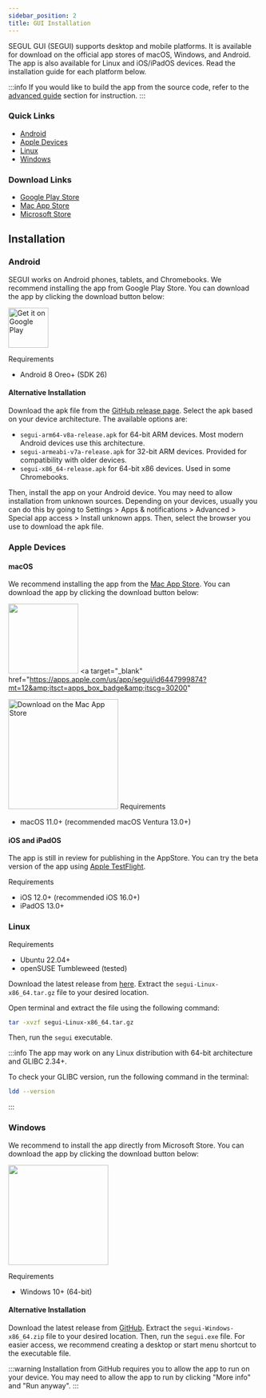 ```yaml
---
sidebar_position: 2
title: GUI Installation
---
```


SEGUL GUI (SEGUI) supports desktop and mobile platforms. It is available for download on the official app stores of macOS, Windows, and Android. The app is also available for Linux and iOS/iPadOS devices. Read the installation guide for each platform below.

:::info
If you would like to build the app from the source code, refer to the [advanced guide](../advance-guides/build-gui) section for instruction.
:::

### Quick Links

- [Android](#android)
- [Apple Devices](#apple-devices)
- [Linux](#linux)
- [Windows](#windows)

### Download Links

- [Google Play Store](https://play.google.com/store/apps/details?id=com.hhandika.segui&pcampaignid=pcampaignidMKT-Other-global-all-co-prtnr-py-PartBadge-Mar2515-1)
- [Mac App Store](https://apps.apple.com/us/app/segui/id6447999874?mt=12&itsct=apps_box_badge&itscg=30200)
- [Microsoft Store](https://apps.microsoft.com/detail/SEGUI/9NP1BQ6FW9PW?mode=direct)

## Installation

### Android

SEGUI works on Android phones, tablets, and Chromebooks. We recommend installing the app from Google Play Store. You can download the app by clicking the download button below:

<a href="https://play.google.com/store/apps/details?id=com.hhandika.segui&pcampaignid=pcampaignidMKT-Other-global-all-co-prtnr-py-PartBadge-Mar2515-1">
  <img
    alt="Get it on Google Play"
    src="https://play.google.com/intl/en_us/badges/static/images/badges/en_badge_web_generic.png"
    height="80"
  />
</a>

Requirements

- Android 8 Oreo+ (SDK 26)

#### Alternative Installation

Download the apk file from the [GitHub release page](https://github.com/hhandika/segui/releases). Select the apk based on your device architecture. The available options are:

- `segui-arm64-v8a-release.apk` for 64-bit ARM devices. Most modern Android devices use this architecture.
- `segui-armeabi-v7a-release.apk` for 32-bit ARM devices. Provided for compatibility with older devices.
- `segui-x86_64-release.apk` for 64-bit x86 devices. Used in some Chromebooks.

Then, install the app on your Android device. You may need to allow installation from unknown sources. Depending on your devices, usually you can do this by going to Settings > Apps & notifications > Advanced > Special app access > Install unknown apps. Then, select the browser you use to download the apk file.

### Apple Devices

#### macOS

We recommend installing the app from the [Mac App Store](https://apps.apple.com/us/app/segui/id6447999874?ign-itscg=30200&ign-itsct=apps_box_badge). You can download the app by clicking the download button below:

<img
  src="https://tools-qr-production.s3.amazonaws.com/output/apple-toolbox/fa86fccd2076c98231750ad7f8755a16/d8686a5163ad967d5b029b7faf7ad928.png"
  width="140"
/>
<a
  target="_blank"
  href="https://apps.apple.com/us/app/segui/id6447999874?mt=12&amp;itsct=apps_box_badge&amp;itscg=30200"
>
  <img
    class="margin--md"
    src="https://tools.applemediaservices.com/api/badges/download-on-the-mac-app-store/black/en-us?size=250x83&amp;releaseDate=1716076800"
    alt="Download on the Mac App Store"
    width="220"
  />
</a>
Requirements

- macOS 11.0+ (recommended macOS Ventura 13.0+)

#### iOS and iPadOS

The app is still in review for publishing in the AppStore. You can try the beta version of the app using [Apple TestFlight](https://testflight.apple.com/join/LSJD5D0i).

Requirements

- iOS 12.0+ (recommended iOS 16.0+)
- iPadOS 13.0+

### Linux

Requirements

- Ubuntu 22.04+
- openSUSE Tumbleweed (tested)

Download the latest release from [here](https://github.com/hhandika/segui/releases). Extract the `segui-Linux-x86_64.tar.gz` file to your desired location.

Open terminal and extract the file using the following command:

```bash
tar -xvzf segui-Linux-x86_64.tar.gz
```

Then, run the `segui` executable.

:::info
The app may work on any Linux distribution with 64-bit architecture and GLIBC 2.34+.

To check your GLIBC version, run the following command in the terminal:

```bash
ldd --version
```

:::

### Windows

We recommend to install the app directly from Microsoft Store. You can download the app by clicking the download button below:

<a href="https://apps.microsoft.com/detail/SEGUI/9NP1BQ6FW9PW?mode=direct">
  <img src="https://get.microsoft.com/images/en-us%20dark.svg" width="200" />
</a>

Requirements

- Windows 10+ (64-bit)

#### Alternative Installation

Download the latest release from [GitHub](https://github.com/hhandika/segui/releases). Extract the `segui-Windows-x86_64.zip` file to your desired location. Then, run the `segui.exe` file. For easier access, we recommend creating a desktop or start menu shortcut to the executable file.

:::warning
Installation from GitHub requires you to allow the app to run on your device. You may need to allow the app to run by clicking "More info" and "Run anyway".
:::
